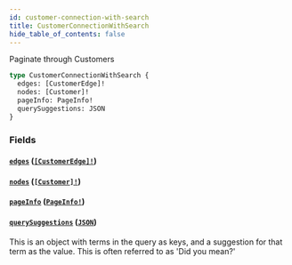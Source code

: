 ```yaml
---
id: customer-connection-with-search
title: CustomerConnectionWithSearch
hide_table_of_contents: false
---
```



Paginate through Customers

```graphql
type CustomerConnectionWithSearch {
  edges: [CustomerEdge]!
  nodes: [Customer]!
  pageInfo: PageInfo!
  querySuggestions: JSON
}
```


### Fields

#### [`edges`](#) ([`[CustomerEdge]!`](/developers/demandhq-apis/demand-api/graphql/reference/objects/customer-edge))




#### [`nodes`](#) ([`[Customer]!`](/developers/demandhq-apis/demand-api/graphql/reference/objects/customer))




#### [`pageInfo`](#) ([`PageInfo!`](/developers/demandhq-apis/demand-api/graphql/reference/objects/page-info))




#### [`querySuggestions`](#) ([`JSON`](/developers/demandhq-apis/demand-api/graphql/reference/scalars/json))

This is an object with terms in the query as keys, and a suggestion for that
term as the value. This is often referred to as 'Did you mean?'




